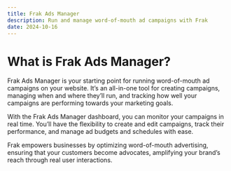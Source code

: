 ```yaml
---
title: Frak Ads Manager
description: Run and manage word-of-mouth ad campaigns with Frak
date: 2024-10-16
---
```


# What is Frak Ads Manager?

Frak Ads Manager is your starting point for running word-of-mouth ad campaigns on your website. It’s an all-in-one tool for creating campaigns, managing when and where they’ll run, and tracking how well your campaigns are performing towards your marketing goals.

With the Frak Ads Manager dashboard, you can monitor your campaigns in real time. You’ll have the flexibility to create and edit campaigns, track their performance, and manage ad budgets and schedules with ease.

Frak empowers businesses by optimizing word-of-mouth advertising, ensuring that your customers become advocates, amplifying your brand’s reach through real user interactions.
